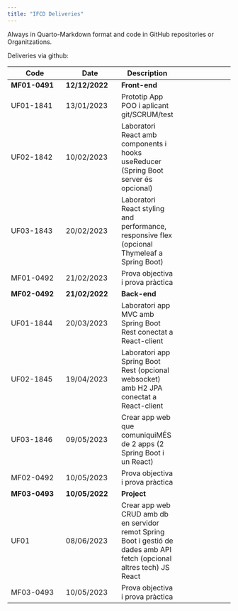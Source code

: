 ```yaml
---
title: "IFCD Deliveries"
---
```



Always in Quarto-Markdown format and code in GitHub repositories or Organitzations.

Deliveries via github:


| Code | Date | Description|
|---|---|---|---|
| **MF01-0491**  | **12/12/2022**  | **Front-end** |
| UF01-1841 | 13/01/2023  | Prototip App POO i aplicant git/SCRUM/test |
| UF02-1842 | 10/02/2023  | Laboratori React amb components i hooks useReducer (Spring Boot server és opcional)  |
| UF03-1843 | 20/02/2023  | Laboratori React styling and performance, responsive flex (opcional Thymeleaf a Spring Boot)  |
| MF01-0492 | 21/02/2023  | Prova objectiva i prova pràctica |
| **MF02-0492**  | **21/02/2022**  | **Back-end** |
| UF01-1844 | 20/03/2023  | Laboratori app MVC amb Spring Boot Rest conectat a React-client |
| UF02-1845 | 19/04/2023  | Laboratori app Spring Boot Rest (opcional websocket) amb H2 JPA conectat a React-client  |
| UF03-1846 | 09/05/2023  | Crear app web que comuniquiMÉS de 2 apps (2 Spring Boot i un React)  |
| MF02-0492 | 10/05/2023  | Prova objectiva i prova pràctica |
| **MF03-0493**  | **10/05/2022**  | **Project** |
| UF01 | 08/06/2023  | Crear app web CRUD amb db en servidor remot Spring Boot i gestió de dades amb API fetch (opcional altres tech) JS React |
| MF03-0493 | 10/05/2023  | Prova objectiva i prova pràctica |
